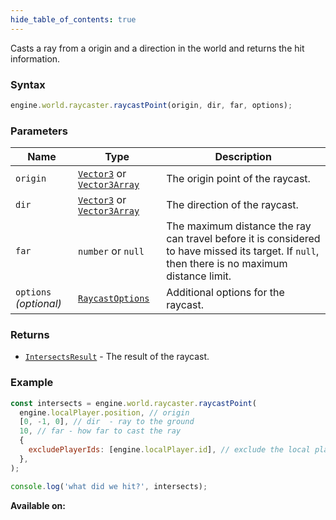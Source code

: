 ```yaml
---
hide_table_of_contents: true
---
```



Casts a ray from a origin and a direction in the world and returns the hit information.

### Syntax

```js
engine.world.raycaster.raycastPoint(origin, dir, far, options);
```

### Parameters

| Name                   | Type                                                                         | Description                                                                                                                                    |
| ---------------------- | ---------------------------------------------------------------------------- | ---------------------------------------------------------------------------------------------------------------------------------------------- |
| `origin`               | [`Vector3`](/sdk/types/Vector3) or [`Vector3Array`](/sdk/types/Vector3Array) | The origin point of the raycast.                                                                                                               |
| `dir`                  | [`Vector3`](/sdk/types/Vector3) or [`Vector3Array`](/sdk/types/Vector3Array) | The direction of the raycast.                                                                                                                  |
| `far`                  | `number` or `null`                                                           | The maximum distance the ray can travel before it is considered to have missed its target. If `null`, then there is no maximum distance limit. |
| `options` _(optional)_ | [`RaycastOptions`](/sdk/types/RaycastOptions)                                | Additional options for the raycast.                                                                                                            |

### Returns

- [`IntersectsResult`](/sdk/types/IntersectsResult) - The result of the raycast.

### Example

```js
const intersects = engine.world.raycaster.raycastPoint(
  engine.localPlayer.position, // origin
  [0, -1, 0], // dir  - ray to the ground
  10, // far - how far to cast the ray
  {
    excludePlayerIds: [engine.localPlayer.id], // exclude the local player
  },
);

console.log('what did we hit?', intersects);
```

**Available on:** <ClientTag />
